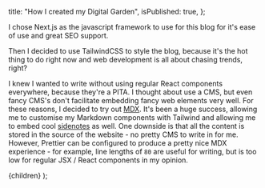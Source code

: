 
  title: "How I created my Digital Garden",
  isPublished: true,
};

I chose Next.js as the javascript framework to use for this blog for it's ease
of use and great SEO support.

Then I decided to use TailwindCSS to style the blog, because it's the hot thing
to do right now and web development is all about chasing trends, right?

I knew I wanted to write without using regular React components everywhere,
because they're a PITA. I thought about use a CMS<Reference id={1} text="I've
also had bad experiences recently trying out Strapi" side="right"/>, but even
fancy CMS's don't facilitate embedding fancy web elements very well. For these
reasons, I decided to try out [MDX](https://mdxjs.com/). It's been a huge
success, allowing me to customise my Markdown components with Tailwind and
allowing me to embed cool [sidenotes](https://www.gwern.net/Sidenotes) as well.
One downside is that all the content is stored in the source of the website - no
pretty CMS to write in for me. However, Prettier can be configured to produce a
pretty nice MDX experience - for example, line lengths of `80` are useful for
writing, but is too low for regular JSX / React components in my opinion.

  <PostLayout meta={meta}>{children}</PostLayout>
);
